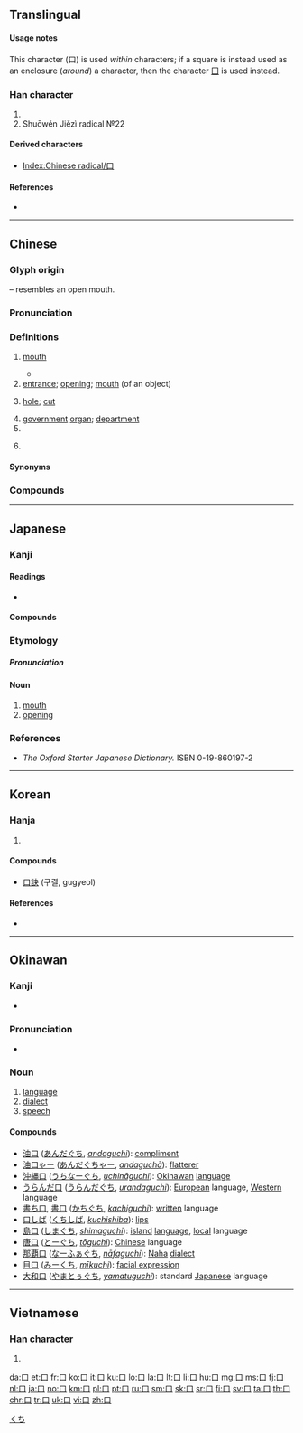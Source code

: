 {{character info/new}}
{{also|[[ロ]] (katakana)|[[ㅁ]] (hangul) |[[囗]] (wéi)}}
==Translingual==
{{stroke order|type=animate}}

====Usage notes====
This character (口) is used ''within'' characters; if a square is instead used as an enclosure (''around'') a character, then the character [[囗]] is used instead.

===Han character===
{{Han char|rn=30|rad=口|as=00|sn=3|four=60000|canj=R}}

# {{mul-kangxi radical-def}}
# Shuōwén Jiězì radical №22

====Derived characters====
* [[Index:Chinese radical/口]]

====References====
* {{Han ref|kx=0171.010|dkj=03227|dj=0379.170|hdz=10566.140|uh=53E3|ud=21475|bh=A466|bd=42086}}

----

==Chinese==
{{zh-forms|alt=𠙵,𠮚}}

===Glyph origin===
{{Han etyl}}
{{liushu|p}} – resembles an open mouth.

===Pronunciation===
{{zh-pron
|m=kǒu
|m-s=kou2/kou3
|m-s_note=kou2 - vernacular; kou3 - literary
|c=hau2
|h=pfs=khiéu/héu
|mn=kháu/káu/xm,zz:khó͘/qz,tw:khió
|mn_note=kháu - vernacular; káu - vernacular (limited, e.g. {{l|zh|啞口}}); khó͘/khió - literary
|mn-t=kao2
|w=2kheu
|mc=y
|oc=y
|ma=y
|cat=n,cls
}}

===Definitions===
{{zh-hanzi}}

# {{lb|zh|anatomy}} [[mouth]] {{zh-mw|c:把}}
#: {{zh-x|漱 漱 你 的 口。|Rinse your '''mouth''' out.}}
#* {{zh-x|這 話 出自 你 的 口，聽來 令人 奇怪。|This sounds strange in your '''mouth'''.}}
# [[entrance]]; [[opening]]; [[mouth]] (of an object)
#: {{zh-x|入口|entrance}}
#: {{zh-x|出口|exit}}
# [[hole]]; [[cut]]
#: {{zh-x|口子{zi}|hole}}
#: {{zh-x|傷口|wound}}
# [[government]] [[organ]]; [[department]]
# {{zh-classifier|[[family]] [[members]], [[population]]s and [[gun]]s}}
# {{zh-classifier|[[bites]] or [[mouthfuls]]}}
#: {{zh-x|我 可以 吃 一 口 嗎？|Can I have a '''bite'''?}}

====Synonyms====
{{zh-dial|嘴}}

===Compounds===
{{zh-der|一口|丁口|三緘其口|上口|下口|乳口|二口蟲|五口通商|井口邊草|交口|京口|人口|人多口雜|伶口俐舌|住口|佛口蛇心|佞口|侈口|信口|倒口|借口|偏口魚|傷口|入口|兩口|冷口冷心|出口|刀口|分房減口|分身減口|切口|利口|刺口|剛口|剪票口|創口|劈口|勒口|動口|北口|叉口|口不應心|口不擇言|口中雌黃|口乖心歪|口乾舌燥|口仇|口令|口伐|口佔|口供|口信|口傳|口兒|口具|口出不遜|口出穢言|口分|口勁|口北|口占|口口聲聲|口吃|口吐珠璣|口吻|口味|口哨|口嘴|口噤|口器|口型|口外|口如懸河|口子|口宣|口密腹劍|口實|口尚乳臭|口屈|口岸|口弦|口強|口形|口彩|口徑|口德|口快|口惠|口感|口愬|口才|口技|口拙|口授|口敕|口是心非|口服|口枯眼澀|口條|口棧|口業|口氣|口水|口沉|口沒遮攔|口沫|口涎|口渴|口滑|口澤|口炎|口無擇言|口無遮攔|口燥唇乾|口燥脣乾|口琴|口甜如蜜|口瘡|口白|口皮|口眼歪斜|口硬|口碑|口磣|口福|口稱|口笛|口答|口算|口籍|口糜|口糧|口紅|口給|口緊|口罩|口義|口耳之學|口耳相傳|口能|口脂|口腔|口腳類|口腹|口臭|口舌|口若懸河|口蓋|口蘑|口號|口蜜腹劍|口血未乾|口袋|口裡|口角|口訣|口訥|口許|口詔|口詞|口試|口誅筆伐|口語|口誤|口誦|口說無憑|口談|口諭|口講指畫|口譯|口賦|口蹄疫|口輕|口輪肌|口辯|口述|口過|口重|口鈍|口錢|口隔心慌|口靜|口音|口順|口頭|口題|口願|口風|口食|口饞|口香糖|口馬|口體之養|口髭|口齒|可口|吃口|吃開口飯|合口|吐口|告口|周口店|咀吸口|售票口|啞口無言|啣口墊背|喜峰口|單口相聲|噴口|噤口|圈口|城垛口|基隆廟口|堂口|壺口瀑布|多口|大口|大沽口|失口|女口|好口|子口|守口如瓶|害口|家口|寸口|封口|對口|小倆口|小口|尺口|山口|岔口|巷口|帶口|幫口|度口|弄口|張口|張舌騙口|得勝口|心伏口伏|心口|心拙口夯|心拙口笨|忌口|怯口|惹口面|應口|懸口|戒口|戶口|打牙訕口|把口|拑口|拗口|拙口笨腮|拙口鈍腮|拙口鈍辭|挂口|捷口|掉嘴口|接口|掩口|提口拔舌|提心在口|插口|揜口葫蘆|搬口|撮口呼|擋口|攙口|收口|改口|放口|啟口|斷口|書口|有口無心|有口無行|有口皆碑|有口難分|有口難言|有口難辨|朱口皓齒|杜口|枉口拔舌|林口|極口|檀口|檔口|歹口|殺口甜|水口|江口|決口|沒口|河口|活口|流口轍|海口|混一口飯|渡口|渦口|港口|滅口|滿口|漱口|灌口二郎|炮口|焰口|爭口|爽口|片口張舌|版口|牙口|牙白口清|牲口|瓶口|甚口|生口|生意口|田駢天口|界口|異口同聲|異口同辭|異口同音|當口|病從口入|病由口入|瘡口|登場口|白口|百口|目呆口咂|目定口呆|目睜口呆|目瞠口哆|目瞪口僵|目瞪口呆|目瞪口歪|眾口一詞|眾口交攻|眾口交薦|眾口交譽|眾口同聲|眾口如一|眾口熏天|眾口稱善|眾口紛紜|眾口鑠金|眾口難調|矢口|破口|礙口|禁口|禍從口出|空口|窗口|笑口常開|笨口拙舌|箝口|糊口|糖舌蜜口|紅口白舌|素口罵人|結口|絕口|統口|緘口|緘舌閉口|縮衣節口|繡口錦心|缺口|羅口|羞口羞腳|群口鑠金|翻口|聲口|肆口|胃口|胸口|脫口|苦口|菜市口|藉口|虎口|虎狼之口|蛇口蜂針|蛇心佛口|蠻口|血口噴人|行口|街口|衝口而出|衝口而發|袖口|裂口|褪口|要口|親口|角口|訊口|討口|訥口|誇口|說口|談天口|論口|講口|讒口|谷口|豁口截舌|費口|賞口飯吃|賣口|赤口毒舌|赤口白舌|走口|趁口|路口|軟口湯|輕口薄舌|轉口|辯口利舌|辯口利辭|通口|進口|逸口|過口|適口|釋口|金口|金舌弊口|鉗口|錦心繡口|鍼口|鎗口|鐵口|門口|閉口奪氣|閉口無言|閉口藏舌|閉口韻|開口|閘口|關口|防寫口|陪口|隘口|隨口|雞口牛後|面方口闊|面闊口方|順口|頓口無言|領口|頭口|風口|食不充口|餬口|饕口饞舌|馬口鐵|騙口張舌|驅口|髯口|鬆口|鬥口|鬼擘口|魚口|鹽醬口|麥口期|黃口|黑口|齊口|龍口}}

{{zh-cat|Beginning}}

----

==Japanese==

===Kanji===
{{ja-kanji|grade=1|rs=口00}}

====Readings====
* {{ja-readings
|goon=[[く]] (ku)
|kanon=[[こう]] (kō)
|kun=[[くち]] (kuchi)}}

====Compounds====
{{der5|lang=ja|{{ja-l|口演}}
|{{ja-l|口炎}}
|{{ja-l|口下手}}
|{{ja-l|口可笑}}
|{{ja-l|口火}}
|{{ja-l|口絵}}
|{{ja-l|口外}}
|{{ja-l|口蓋}}
|{{ja-l|口角}}
|{{ja-l|口奇麗}}
|{{ja-l|口気}}
|{{ja-l|口元}}, {{ja-l|口許}}
|{{ja-l|口供}}
|{{ja-l|口琴}}
|{{ja-l|口金}}
|{{ja-l|口吟}}
|{{ja-l|口径}}
|{{ja-l|口軽}}
|{{ja-l|口言葉}}
|{{ja-l|口語}}
|{{ja-l|口々}}, {{ja-l|口口}}
|{{ja-l|口巧者}}
|{{ja-l|口紅}}
|{{ja-l|口腔}}
|{{ja-l|口荒}}
|{{ja-l|口座}}
|{{ja-l|口才}}
|{{ja-l|口三味線}}
|{{ja-l|口耳}}
|{{ja-l|口実}}
|{{ja-l|口車}}
|{{ja-l|口受}}
|{{ja-l|口授}}
|{{ja-l|口臭}}
|{{ja-l|口重}}
|{{ja-l|口述}}
|{{ja-l|口承}}
|{{ja-l|口上}}
|{{ja-l|口唇}}
|{{ja-l|口真似}}
|{{ja-l|口真似}}
|{{ja-l|口説}}
|{{ja-l|口舌}}
|{{ja-l|口先}}
|{{ja-l|口占}}
|{{ja-l|口宣}}
|{{ja-l|口銭}}
|{{ja-l|口前}}
|{{ja-l|口早}}
|{{ja-l|口装}}
|{{ja-l|口達者}}
|{{ja-l|口茶}}
|{{ja-l|口中}}
|{{ja-l|口忠実}}
|{{ja-l|口調}}
|{{ja-l|口笛}}
|{{ja-l|口伝}}
|{{ja-l|口答}}
|{{ja-l|口頭}}
|{{ja-l|口内}}
|{{ja-l|口拍子}}
|{{ja-l|口八丁}}
|{{ja-l|口碑}}
|{{ja-l|口不調法}}
|{{ja-l|口腹}}
|{{ja-l|口吻}}
|{{ja-l|口癖}}
|{{ja-l|口辺}}
|{{ja-l|口返答}}
|{{ja-l|口弁}}
|{{ja-l|口味}}
|{{ja-l|口約}}
|{{ja-l|口裏}}
|{{ja-l|口糧}}
|{{ja-l|口輪}}
|{{ja-l|口論}}
|{{ja-l|口話法}}
|{{ja-l|口脇}}
|{{ja-l|口誦}}
|{{ja-l|蛇口}}
}}

===Etymology===
{{ja-kanjitab|くち|yomi=k}}

=====Pronunciation=====
{{ja-pron|くち|acc=h|y=kun|dev=1|acc_ref=NHK}}

====Noun====
{{ja-noun|くち}}

# [[mouth]]
# [[opening]]

===References===
<references/>
* ''The Oxford Starter Japanese Dictionary.'' ISBN 0-19-860197-2

[[Category:Japanese basic words|くち]]

----

==Korean==

===Hanja===
{{ko-hanja|hangeul=[[구]]|mr=ku|eumhun=입|ehrv=ip|ehmr=ip|ehy=}}

# {{defn|lang=ko|sort=口00}}

====Compounds====
* [[口訣]] (구결, gugyeol)

====References====
* {{Hanja ref|nav=8216}}

----

==Okinawan==

===Kanji===
{{head|ryu|kanji}}

* {{ja-readings|kun=[[ぐち]] (guchi), [[くち]] (kuchi)}}

===Pronunciation===
* {{IPA|/ɡut͡ɕi/|lang=ryu}}

===Noun===
{{head|ryu|noun|hiragana|ぐち|romaji|guchi}}

# [[language]]
# [[dialect]]
# [[speech]]

====Compounds====
{{top2}}
* [[油口]] ([[あんだぐち]], ''[[andaguchi]]''): [[compliment]]
* [[油口ゃー]] ([[あんだぐちゃー]], ''[[andaguchā]]''): [[flatterer]]
* [[沖縄口]] ([[うちなーぐち]], ''[[uchināguchi]]''): [[Okinawan]] [[language]]
* [[うらんだ口]] ([[うらんだぐち]], ''[[urandaguchi]]''): [[European]] language, [[Western]] language
* [[書ち口]], [[書口]] ([[かちぐち]], ''[[kachiguchi]]''): [[written]] language
* [[口しば]] ([[くちしば]], ''[[kuchishiba]]''): [[lips]]
* [[島口]] ([[しまぐち]], ''[[shimaguchi]]''): [[island]] [[language]], [[local]] language
* [[唐口]] ([[とーぐち]], ''[[tōguchi]]''): [[Chinese]] language
* [[那覇口]] ([[なーふぁぐち]], ''[[nāfaguchi]]''): [[Naha]] [[dialect]]
* [[目口]] ([[みーくち]], ''[[mīkuchi]]''): [[facial expression]]
* [[大和口]] ([[やまとぅぐち]], ''[[yamatuguchi]]''): standard [[Japanese]] language
{{bottom}}

----

==Vietnamese==

===Han character===
{{vi-hantu|khẩu|rs=口00}}

# {{defn|lang=vi|sort=口00}}

[[Category:CJKV radicals| ]]

[[da:口]]
[[et:口]]
[[fr:口]]
[[ko:口]]
[[it:口]]
[[ku:口]]
[[lo:口]]
[[la:口]]
[[lt:口]]
[[li:口]]
[[hu:口]]
[[mg:口]]
[[ms:口]]
[[fj:口]]
[[nl:口]]
[[ja:口]]
[[no:口]]
[[km:口]]
[[pl:口]]
[[pt:口]]
[[ru:口]]
[[sm:口]]
[[sk:口]]
[[sr:口]]
[[fi:口]]
[[sv:口]]
[[ta:口]]
[[th:口]]
[[chr:口]]
[[tr:口]]
[[uk:口]]
[[vi:口]]
[[zh:口]]